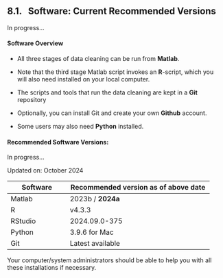 ## 8.1. &nbsp; Software: Current Recommended Versions

In progress...

#### Software Overview

* All three stages of data cleaning can be run from **Matlab**. <!-- [link to Install_Matlab.md]. --> 

* Note that the third stage Matlab script invokes an **R**-script, which you will also need installed on your local computer. <!-- [link to R/RStudio installation instructions]. -->

* The scripts and tools that run the data cleaning are kept in a **Git** repository<!-- [link to Clone_Biomet_Library.md]. -->

* Optionally, you can install Git and create your own **Github** account. <!-- [link to Install_Git_Create_Account_Optional.md]. --> 

* Some users may also need **Python** installed. <!-- [link to Install_Python.md]. -->


#### Recommended Software Versions:

In progress...

Updated on: October 2024  <!--- Sara/Zoran: please confirm/add information below -->

| Software | Recommended version as of above date |
| -------- | ------------------- |
| Matlab   | 2023b / **2024a**   |
| R        | v4.3.3              |
| RStudio  | 2024.09.0-375       |
| Python   | 3.9.6 for Mac       |
| Git      | Latest available <!-- (see link in 2_Install_Git_Create_Account_Optional.md) -->  |

Your computer/system administrators should be able to help you with all these installations if necessary. 


